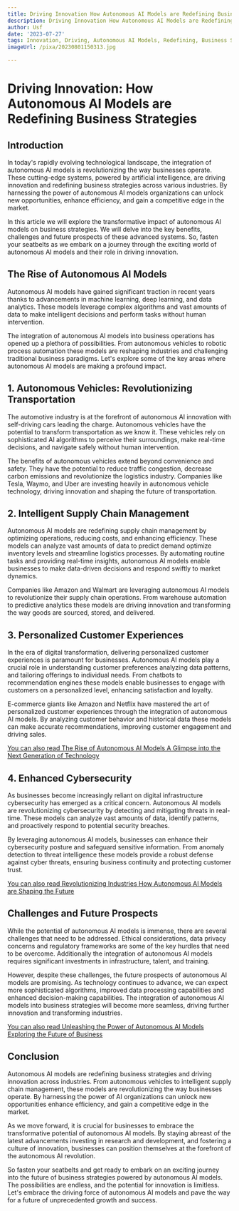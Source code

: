 ```yaml
---
title: Driving Innovation How Autonomous AI Models are Redefining Business Strategies
description: Driving Innovation How Autonomous AI Models are Redefining Business Strategies
author: Usf
date: '2023-07-27'
tags: Innovation, Driving, Autonomous AI Models, Redefining, Business Strategies
imageUrl: /pixa/20230801150313.jpg

---
```

# Driving Innovation: How Autonomous AI Models are Redefining Business Strategies

## Introduction

In today's rapidly evolving technological landscape, the integration of autonomous  AI models is revolutionizing the way businesses operate. These cutting-edge systems, powered by  artificial intelligence, are driving innovation and redefining business strategies across  various industries.  By harnessing the power of autonomous AI models organizations  can unlock new opportunities,  enhance efficiency, and gain a competitive edge in  the market.

In this  article we will explore the  transformative impact of autonomous AI models on  business strategies.  We will delve into the key benefits, challenges and future prospects of these advanced systems. So,  fasten your seatbelts as we embark on  a  journey through the exciting world of autonomous AI models and their role in driving innovation.

## The  Rise of  Autonomous AI Models

Autonomous AI models have gained significant traction in recent years  thanks to advancements in machine learning,  deep learning, and data analytics.  These models leverage complex algorithms and vast amounts of data to make intelligent decisions and perform  tasks without  human intervention.

The integration of autonomous AI models into business operations has opened up a plethora  of possibilities. From autonomous vehicles to robotic process automation these models are reshaping industries and  challenging  traditional business  paradigms. Let's explore some of the key areas where autonomous AI models are making a  profound impact.

## 1. Autonomous Vehicles: Revolutionizing Transportation

The automotive industry is at the forefront of autonomous AI innovation with self-driving cars leading the charge. Autonomous vehicles have the  potential to transform transportation as we know it. These vehicles rely on sophisticated AI algorithms to perceive their surroundings, make  real-time decisions, and navigate safely  without human intervention.

The benefits of autonomous vehicles extend beyond convenience and safety. They have the potential to reduce traffic  congestion, decrease carbon emissions and revolutionize the logistics industry. Companies like Tesla, Waymo, and  Uber are investing heavily in  autonomous  vehicle technology, driving innovation and shaping the future of transportation.

## 2. Intelligent Supply Chain Management

Autonomous AI models are redefining supply chain management by optimizing operations,  reducing costs, and enhancing efficiency. These models  can analyze vast amounts of data  to predict demand optimize inventory levels and  streamline logistics processes. By automating routine tasks and providing real-time insights, autonomous AI models enable businesses to make data-driven decisions and respond swiftly to market dynamics.

Companies like Amazon and Walmart are leveraging autonomous AI models to revolutionize their  supply chain operations.  From warehouse automation to predictive analytics these models are  driving innovation and transforming the way goods are sourced,  stored, and delivered.

## 3.  Personalized Customer Experiences

In the era of digital transformation, delivering personalized customer experiences is  paramount for businesses. Autonomous AI models play a crucial role in understanding customer preferences analyzing  data patterns, and tailoring offerings to individual needs. From chatbots to recommendation engines these models  enable businesses  to engage with customers on  a personalized level, enhancing satisfaction and loyalty.

E-commerce giants like Amazon and Netflix  have mastered the art of personalized customer experiences through the integration of autonomous AI models. By analyzing customer behavior and historical data  these models can make accurate recommendations, improving customer engagement  and driving sales.

[You can  also read The Rise of Autonomous AI Models A Glimpse into the  Next Generation of Technology](The%20Rise%20of%20Autonomous%20AI%20Models%20A%20Glimpse%20into%20the%20Next%20Generation%20of%20Technology)


## 4. Enhanced Cybersecurity

As  businesses become increasingly reliant on digital infrastructure cybersecurity has emerged as a critical concern. Autonomous AI models are revolutionizing  cybersecurity by detecting and mitigating threats in real-time. These models can analyze vast amounts of data, identify patterns, and  proactively respond  to potential security breaches.

By leveraging autonomous AI models, businesses can enhance their cybersecurity posture and safeguard sensitive information. From anomaly detection to threat intelligence these models provide a robust defense against cyber threats, ensuring business continuity  and protecting customer trust.

[You can also read Revolutionizing Industries  How Autonomous AI Models are Shaping the Future](Revolutionizing%20Industries%20How%20Autonomous%20AI%20Models%20are%20Shaping%20the%20Future)


##  Challenges and Future Prospects

While the potential of autonomous AI models  is immense, there are several challenges that need to be addressed. Ethical considerations, data privacy  concerns and regulatory frameworks are  some of the key hurdles that need to be  overcome. Additionally the  integration of autonomous AI models requires significant investments  in infrastructure, talent, and training.

However, despite  these challenges, the future prospects  of autonomous AI models are promising. As  technology continues to advance, we can expect more  sophisticated algorithms, improved data processing capabilities and enhanced decision-making capabilities. The integration of autonomous AI  models into business strategies  will  become more seamless, driving further innovation and transforming industries.

[You can also read Unleashing the Power of Autonomous AI Models Exploring  the Future of Business](Unleashing%20the%20Power%20of%20Autonomous%20AI%20Models%20Exploring%20the%20Future%20of%20Business)


## Conclusion

Autonomous AI models are redefining business strategies and driving innovation across industries. From  autonomous  vehicles to intelligent  supply chain  management, these models are revolutionizing the way businesses operate. By harnessing the power of AI organizations  can unlock new opportunities enhance efficiency, and gain a competitive edge in the market.

As we move forward, it  is crucial for  businesses to embrace the transformative  potential of autonomous AI models. By staying abreast of the latest advancements investing in  research  and development, and fostering a culture of  innovation, businesses can position themselves at the forefront of  the autonomous AI revolution.

So fasten your seatbelts and  get ready to embark on an exciting journey into the future  of business strategies powered by autonomous AI models. The possibilities are endless, and the potential for innovation is limitless. Let's embrace the driving force of autonomous AI models and  pave the way for a future  of unprecedented growth and success.